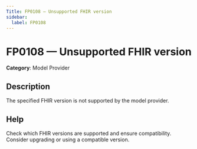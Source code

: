 ```yaml
---
Title: FP0108 — Unsupported FHIR version
sidebar:
  label: FP0108
---
```


# FP0108 — Unsupported FHIR version

**Category**: Model Provider

## Description

The specified FHIR version is not supported by the model provider.

## Help

Check which FHIR versions are supported and ensure compatibility. Consider upgrading or using a compatible version.
